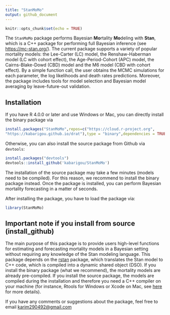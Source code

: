 ```yaml
---
title: "StanMoMo"
output: github_document
---
```


```r
knitr::opts_chunk$set(echo = TRUE)
```

The `StanMoMo` package performs Bayesian **Mo**rtality **Mo**deling with **Stan**, which is a C++ package for performing full Bayesian inference (see <https://mc-stan.org/>). The current package supports a variety of popular mortality models: the Lee-Carter (LC) model, the Renshaw-Haberman model (LC with cohort effect), the Age-Period-Cohort (APC) model, the Cairns-Blake-Dowd (CBD) model and the M6 model (CBD with cohort effect). By a simple function call, the user obtains the MCMC simulations for each parameter, the log likelihoods and death rates predictions. Moreover, the package includes tools for model selection and Bayesian model averaging by leave-future-out validation.

## Installation

If you have R 4.0.0 or later and use Windows or Mac, you can directly install the binary package via
``` r
install.packages("StanMoMo",repos=c("https://cloud.r-project.org",
"https://kabarigou.github.io/drat"),type = "binary",dependencies = TRUE)
```
Otherwise, you can also install the source package from Github via `devtools`:
``` r
install.packages("devtools")
devtools::install_github('kabarigou/StanMoMo')
```
The installation of the source package may take a few minutes (models need to be compiled). For this reason, we recommend to install the binary package instead. Once the package is installed, you can perform Bayesian mortality forecasting in a matter of seconds.

After installing the package, you have to load the package via: 
```r
library(StanMoMo)
```

## Important note if you install from source (install_github)

The main purpose of this package is to provide users high-level functions for estimating and forecasting mortality models in a Bayesian setting without requiring any knowledge of the Stan modeling language. This package depends on the [rstan](https://mc-stan.org/rstan/) package, which translates the Stan model to C++ code, which is compiled into a dynamic shared object (DSO). If you install the binary package (what we recommend), the mortality models are already pre-compiled. If you install the source package, the models are compiled during the installation and therefore you need a C++ compiler on your machine (for instance, Rtools for Windows or Xcode on Mac, see [here](https://github.com/stan-dev/rstan/wiki/RStan-Getting-Started) for more details).

If you have any comments or suggestions about the package, feel free to email <karim290492@gmail.com>






